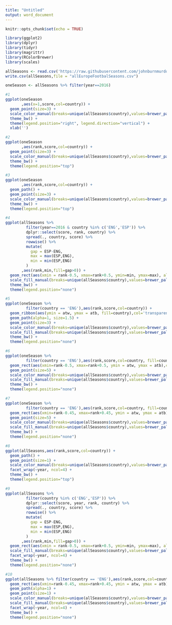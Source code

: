 ```yaml
---
title: "Untitled"
output: word_document
---
```


```r
knitr::opts_chunk$set(echo = TRUE)
```



```r
library(ggplot2)
library(dplyr)
library(tidyr)
library(magrittr)
library(RColorBrewer)
library(scales)

allSeasons <- read.csv('https://raw.githubusercontent.com/johnburnmurdoch/johnburnmurdoch.github.io/master/slides/r-ggplot/changing-tides-of-football.csv', stringsAsFactors = F)
write.csv(allSeasons,file = "allEuropeFootbalSeasons.csv")

oneSeason <- allSeasons %>% filter(year==2016)

#1
ggplot(oneSeason
       ,aes(x=1,score,col=country)) + 
  geom_point(size=3) + 
  scale_color_manual(breaks=unique(allSeasons$country),values=brewer_pal('qual',2)(7)) +
  theme_bw() +
  theme(legend.position="right", legend.direction="vertical") +
  xlab('')

#2
ggplot(oneSeason
       ,aes(rank,score,col=country)) + 
  geom_point(size=3) + 
  scale_color_manual(breaks=unique(allSeasons$country),values=brewer_pal('qual',2)(7)) +
  theme_bw() +
  theme(legend.position="top")

#3
ggplot(oneSeason
       ,aes(rank,score,col=country)) + 
  geom_path() + 
  geom_point(size=3) + 
  scale_color_manual(breaks=unique(allSeasons$country),values=brewer_pal('qual',2)(7)) +
  theme_bw() +
  theme(legend.position="top")

#4
ggplot(allSeasons %>%
         filter(year==2016 & country %in% c('ENG','ESP')) %>%
         dplyr::select(score, rank, country) %>% 
         spread(., country, score) %>% 
         rowwise() %>%
         mutate(
           gap = ESP-ENG,
           max = max(ESP,ENG),
           min = min(ESP,ENG)
         )
       ,aes(rank,min,fill=gap>0)) + 
  geom_rect(aes(xmin = rank-0.5, xmax=rank+0.5, ymin=min, ymax=max), alpha=0.5) +
  scale_fill_manual(breaks=unique(allSeasons$country),values=brewer_pal('qual',2)(7)) +
  theme_bw() +
  theme(legend.position="none")

#5
ggplot(oneSeason %>%
         filter(country == 'ENG'),aes(rank,score,col=country)) + 
  geom_ribbon(aes(ymin = atw, ymax = atb, fill=country),col='transparent', alpha=0.5) +
  geom_path(alpha=1, size=1.5) + 
  geom_point(size=3) + 
  scale_color_manual(breaks=unique(allSeasons$country),values=brewer_pal('qual',2)(7)) +
  scale_fill_manual(breaks=unique(allSeasons$country),values=brewer_pal('qual',2)(7)) +
  theme_bw() +
  theme(legend.position="none")

#6
ggplot(oneSeason %>%
         filter(country == 'ENG'),aes(rank,score,col=country, fill=country)) + 
  geom_rect(aes(xmin=rank-0.5, xmax=rank+0.5, ymin = atw, ymax = atb),col='transparent', alpha=0.5) +
  geom_point(size=5) + 
  scale_color_manual(breaks=unique(allSeasons$country),values=brewer_pal('qual',2)(7)) +
  scale_fill_manual(breaks=unique(allSeasons$country),values=brewer_pal('qual',2)(7)) +
  theme_bw() +
  theme(legend.position="none")

#7
ggplot(oneSeason %>%
         filter(country == 'ENG'),aes(rank,score,col=country, fill=country)) + 
  geom_rect(aes(xmin=rank-0.45, xmax=rank+0.45, ymin = atw, ymax = atb),col='transparent', alpha=0.5) +
  geom_point(size=5) + 
  scale_color_manual(breaks=unique(allSeasons$country),values=brewer_pal('qual',2)(7)) +
  scale_fill_manual(breaks=unique(allSeasons$country),values=brewer_pal('qual',2)(7)) +
  theme_bw() +
  theme(legend.position="none")

#8
ggplot(allSeasons,aes(rank,score,col=country)) + 
  geom_path() + 
  geom_point(size=1) + 
  scale_color_manual(breaks=unique(allSeasons$country),values=brewer_pal('qual',2)(7)) +
  facet_wrap(~year, ncol=4) + 
  theme_bw() +
  theme(legend.position="top")

#9
ggplot(allSeasons %>%
         filter(country %in% c('ENG','ESP')) %>%
         dplyr::select(score, year, rank, country) %>% 
         spread(., country, score) %>% 
         rowwise() %>%
         mutate(
           gap = ESP-ENG,
           max = max(ESP,ENG),
           min = min(ESP,ENG)
         )
       ,aes(rank,min,fill=gap>0)) + 
  geom_rect(aes(xmin = rank-0.5, xmax=rank+0.5, ymin=min, ymax=max), alpha=0.5) +
  scale_fill_manual(breaks=unique(allSeasons$country),values=brewer_pal('qual',2)(7)) +
  facet_wrap(~year, ncol=4) + 
  theme_bw() +
  theme(legend.position="none")

#10
ggplot(allSeasons %>% filter(country == 'ENG'),aes(rank,score,col=country, fill=country)) + 
  geom_rect(aes(xmin=rank-0.45, xmax=rank+0.45, ymin = atw, ymax = atb),col='transparent', alpha=0.5) +
  geom_path(alpha=1) + 
  geom_point(size=1) + 
  scale_color_manual(breaks=unique(allSeasons$country),values=brewer_pal('qual',2)(7)) +
  scale_fill_manual(breaks=unique(allSeasons$country),values=brewer_pal('qual',2)(7)) +
  facet_wrap(~year, ncol=4) + 
  theme_bw() +
  theme(legend.position="none")
```
